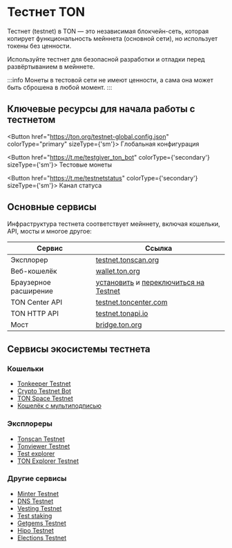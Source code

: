 
# Тестнет TON

Тестнет (testnet) в TON — это независимая блокчейн-сеть, которая копирует функциональность мейннета (основной сети), но использует токены без ценности.

Используйте тестнет для безопасной разработки и отладки перед развёртыванием в мейннете.

:::info
Монеты в тестовой сети не имеют ценности, а сама она может быть сброшена в любой момент.
:::

## Ключевые ресурсы для начала работы с тестнетом

<Button href="https://ton.org/testnet-global.config.json" colorType="primary" sizeType={'sm'}>
  Глобальная конфигурация
</Button>

<Button href="https://t.me/testgiver_ton_bot" colorType={'secondary'} sizeType={'sm'}>
  Тестовые монеты
</Button>

<Button href="https://t.me/testnetstatus" colorType={'secondary'} sizeType={'sm'}>
  Канал статуса
</Button>

## Основные сервисы

Инфраструктура тестнета соответствует мейннету, включая кошельки, API, мосты и многое другое:

| Сервис                | Ссылка                                                                                                                                                                                                                          |
| --------------------- | ------------------------------------------------------------------------------------------------------------------------------------------------------------------------------------------------------------------------------- |
| Эксплорер             | [testnet.tonscan.org](https://testnet.tonscan.org)                                                                                                                                                                              |
| Веб-кошелёк           | [wallet.ton.org](https://wallet.ton.org/?testnet=true)                                                                                                                                                                          |
| Браузерное расширение | [установить](https://chrome.google.com/webstore/detail/ton-wallet/nphplpgoakhhjchkkhmiggakijnkhfnd) и [переключиться на Testnet](https://github.com/toncenter/ton-wallet?tab=readme-ov-file#switch-between-mainnet-and-testnet) |
| TON Center API        | [testnet.toncenter.com](https://testnet.toncenter.com)                                                                                                                                                                          |
| TON HTTP API          | [testnet.tonapi.io](https://testnet.tonapi.io/)                                                                                                                                                                                 |
| Мост                  | [bridge.ton.org](https://bridge.ton.org/?testnet=true)                                                                                                                                                                          |

## Сервисы экосистемы тестнета

### Кошельки

- [Tonkeeper Testnet](https://tonkeeper.com/)
- [Crypto Testnet Bot](https://t.me/CryptoTestnetBot)
- [TON Space Testnet](https://t.me/wallet/start?startapp=tonspace_settings)
- [Кошелёк с мультиподписью](https://multisig.ton.org/?testnet=true)

### Эксплореры

- [Tonscan Testnet](https://testnet.tonscan.org)
- [Tonviewer Testnet](https://testnet.tonviewer.com)
- [Test explorer](https://test-explorer.toncoin.org)
- [TON Explorer Testnet](https://tonsandbox.com/explorer)

### Другие сервисы

- [Minter Testnet](https://minter.ton.org/?testnet=true)
- [DNS Testnet](https://dns.ton.org/?testnet=true)
- [Vesting Testnet](https://vesting.ton.org/?testnet=true)
- [Test staking](https://teststaking.xyz)
- [Getgems Testnet](https://testnet.getgems.io)
- [Hipo Testnet](https://app.hipo.finance/#/network=testnet/)
- [Elections Testnet](https://testnet-elections.toncenter.com/getValidationCycles?limit=2\&return_participants=true)

<Feedback />
